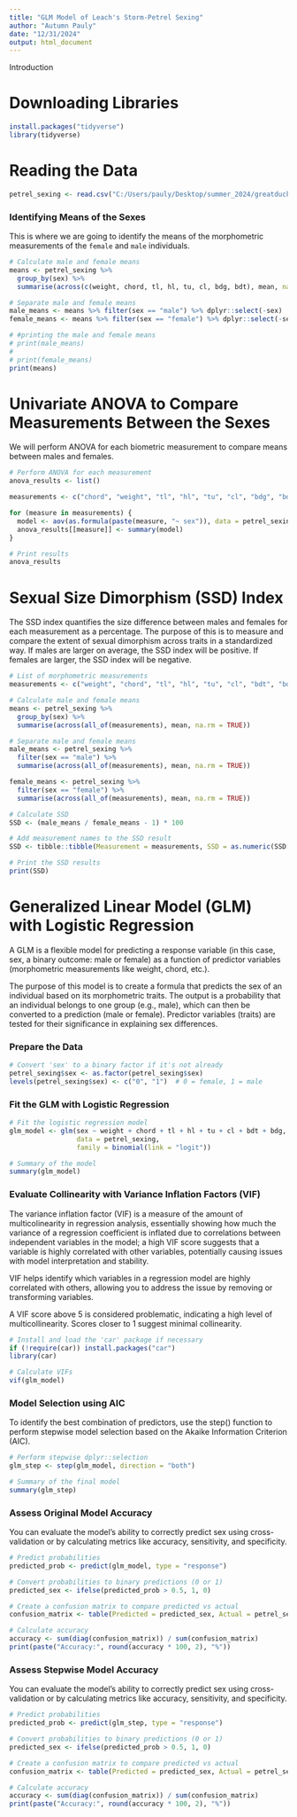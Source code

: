 ```yaml
---
title: "GLM Model of Leach's Storm-Petrel Sexing"
author: "Autumn Pauly"
date: "12/31/2024"
output: html_document
---
```


Introduction

# Downloading Libraries
```r
install.packages("tidyverse")
library(tidyverse)
```


# Reading the Data
```r
petrel_sexing <- read.csv("C:/Users/pauly/Desktop/summer_2024/greatduck_2024/autumn_2024/petrel_2024/r/petrel_morphometrics/petrelsex_john.csv")
```


### Identifying Means of the Sexes
This is where we are going to identify the means of the morphometric measurements of the  `female` and `male` individuals.

```r
# Calculate male and female means
means <- petrel_sexing %>%
  group_by(sex) %>%
  summarise(across(c(weight, chord, tl, hl, tu, cl, bdg, bdt), mean, na.rm = TRUE))

# Separate male and female means
male_means <- means %>% filter(sex == "male") %>% dplyr::select(-sex)
female_means <- means %>% filter(sex == "female") %>% dplyr::select(-sex)

# #printing the male and female means
# print(male_means)
# 
# print(female_means)
print(means)
```

# Univariate ANOVA to Compare Measurements Between the Sexes
We will perform ANOVA for each biometric measurement to compare means between males and females.

```r
# Perform ANOVA for each measurement
anova_results <- list()

measurements <- c("chord", "weight", "tl", "hl", "tu", "cl", "bdg", "bdt")

for (measure in measurements) {
  model <- aov(as.formula(paste(measure, "~ sex")), data = petrel_sexing)
  anova_results[[measure]] <- summary(model)
}

# Print results
anova_results
```

# Sexual Size Dimorphism (SSD) Index
The SSD index quantifies the size difference between males and females for each measurement as a percentage. The purpose of this is to measure and compare the extent of sexual dimorphism across traits in a standardized way. If males are larger on average, the SSD index will be positive. If females are larger, the SSD index will be negative.

```r
# List of morphometric measurements
measurements <- c("weight", "chord", "tl", "hl", "tu", "cl", "bdt", "bdg")

# Calculate male and female means
means <- petrel_sexing %>%
  group_by(sex) %>%
  summarise(across(all_of(measurements), mean, na.rm = TRUE))

# Separate male and female means
male_means <- petrel_sexing %>%
  filter(sex == "male") %>%
  summarise(across(all_of(measurements), mean, na.rm = TRUE))

female_means <- petrel_sexing %>%
  filter(sex == "female") %>%
  summarise(across(all_of(measurements), mean, na.rm = TRUE))

# Calculate SSD
SSD <- (male_means / female_means - 1) * 100

# Add measurement names to the SSD result
SSD <- tibble::tibble(Measurement = measurements, SSD = as.numeric(SSD[1, ]))

# Print the SSD results
print(SSD)
```

# Generalized Linear Model (GLM) with Logistic Regression
A GLM is a flexible model for predicting a response variable (in this case, sex, a binary outcome: male or female) as a function of predictor variables (morphometric measurements like weight, chord, etc.).

The purpose of this model is to create a formula that predicts the sex of an individual based on its morphometric traits. The output is a probability that an individual belongs to one group (e.g., male), which can then be converted to a prediction (male or female). Predictor variables (traits) are tested for their significance in explaining sex differences.

### Prepare the Data
```r
# Convert 'sex' to a binary factor if it's not already
petrel_sexing$sex <- as.factor(petrel_sexing$sex)
levels(petrel_sexing$sex) <- c("0", "1")  # 0 = female, 1 = male
```

### Fit the GLM with Logistic Regression
```r
# Fit the logistic regression model
glm_model <- glm(sex ~ weight + chord + tl + hl + tu + cl + bdt + bdg,
                 data = petrel_sexing,
                 family = binomial(link = "logit"))

# Summary of the model
summary(glm_model)
```

### Evaluate Collinearity with Variance Inflation Factors (VIF)
 The variance inflation factor (VIF) is a measure of the amount of multicolinearity in regression analysis, essentially showing how much the variance of a regression coefficient is inflated due to correlations between independent variables in the model; a high VIF score suggests that a variable is highly correlated with other variables, potentially causing issues with model interpretation and stability. 
 
VIF helps identify which variables in a regression model are highly correlated with others, allowing you to address the issue by removing or transforming variables.
 
A VIF score above 5 is considered problematic, indicating a high level of multicollinearity. Scores closer to 1 suggest minimal collinearity. 


```r
# Install and load the 'car' package if necessary
if (!require(car)) install.packages("car")
library(car)

# Calculate VIFs
vif(glm_model)
```

### Model Selection using AIC
To identify the best combination of predictors, use the step() function to perform stepwise model selection based on the Akaike Information Criterion (AIC).

```r
# Perform stepwise dplyr::selection
glm_step <- step(glm_model, direction = "both")

# Summary of the final model
summary(glm_step)
```

### Assess Original Model Accuracy
You can evaluate the model’s ability to correctly predict sex using cross-validation or by calculating metrics like accuracy, sensitivity, and specificity.

```r
# Predict probabilities
predicted_prob <- predict(glm_model, type = "response")

# Convert probabilities to binary predictions (0 or 1)
predicted_sex <- ifelse(predicted_prob > 0.5, 1, 0)

# Create a confusion matrix to compare predicted vs actual
confusion_matrix <- table(Predicted = predicted_sex, Actual = petrel_sexing$sex)

# Calculate accuracy
accuracy <- sum(diag(confusion_matrix)) / sum(confusion_matrix)
print(paste("Accuracy:", round(accuracy * 100, 2), "%"))
```

### Assess Stepwise Model Accuracy
You can evaluate the model’s ability to correctly predict sex using cross-validation or by calculating metrics like accuracy, sensitivity, and specificity.

```r
# Predict probabilities
predicted_prob <- predict(glm_step, type = "response")

# Convert probabilities to binary predictions (0 or 1)
predicted_sex <- ifelse(predicted_prob > 0.5, 1, 0)

# Create a confusion matrix to compare predicted vs actual
confusion_matrix <- table(Predicted = predicted_sex, Actual = petrel_sexing$sex)

# Calculate accuracy
accuracy <- sum(diag(confusion_matrix)) / sum(confusion_matrix)
print(paste("Accuracy:", round(accuracy * 100, 2), "%"))
```
